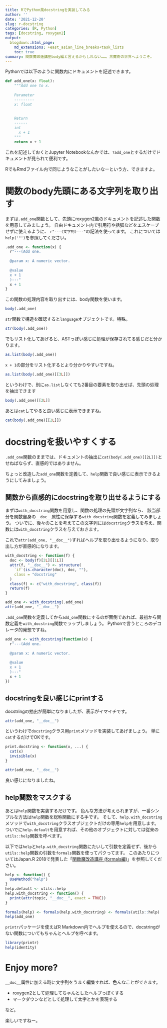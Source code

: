 ```yaml
---
title: RでPython風docstringを実装してみる
author: ''
date: '2021-12-20'
slug: r-docstring
categories: [R, Python]
tags: [docstring, roxygen2]
output:
  blogdown::html_page:
    md_extensions: +east_asian_line_breaks+task_lists
    toc: true
summary: 関数魔改造講座body編と言えるかもしれない……。黒魔術の世界へようこそ。
---
```


Pythonでは以下のように関数内にドキュメントを記述できます。

```python
def add_one(x: float):
    """Add one to x.
    
    Parameter
    ---------
    x: float
    
    
    Return
    ------
    int
      x + 1
    """
    return x + 1
```

これを記述しておくとJupyter Notebookなんかでは、`?add_one`とするだけでドキュメントが見られて便利です。

RでもRmdファイル内で同じようなことがしたいなーという方、できますよ。

# 関数のbody先頭にある文字列を取り出す

まずは`.add_one`関数として、先頭にroxygen2風のドキュメントを記述した関数を用意してみましょう。
自由ドキュメント内で引用符や括弧などをエスケープせずに使えるように、
`r"---(文字列)---"`の記法を使ってます。
これについては`help('"')`を参照してください。

```r
.add_one <- function(x) {
  r"---(Add one.
  
  @param x: A numeric vector.
  
  @value
  x + 1
  )---"
  x + 1
}
```

この関数の処理内容を取り出すには、body関数を使います。

```r
body(.add_one)
```

`str`関数で構造を確認すると`language`オブジェクトです。特殊。

```r
str(body(.add_one))
```

でもリスト化してあげると、ASTっぽい感じに処理が保存されてる感じだと分かります。

```r
as.list(body(.add_one))
```

`x + 1`の部分をリスト化するとより分かりやすいですね。

```r
as.list(body(.add_one)[[3L]])
```

というわけで、別に`as.list`しなくても2番目の要素を取り出せば、先頭の処理を抽出できます

```r
body(.add_one)[[2L]]
```

あとは`cat`してやると良い感じに表示できますね。

```r
cat(body(.add_one)[[2L]])
```

# docstringを扱いやすくする

`.add_one`関数のままでは、ドキュメントの抽出に`cat(body(.add_one)[[2L]])`とせねばならず、直感的ではありません。

ちょっと改造した`add_one`関数を定義して、`help`関数で良い感じに表示できるようにしてみましょう。

## 関数から直感的にdocstringを取り出せるようにする

まずは`with_docstring`関数を用意し、関数の処理の先頭が文字列なら、
該当部分を関数自身の`__doc__`属性に保存する`with_docstring`関数を定義してみましょう。
ついでに、後々のことを考えてこの文字列には`docstring`クラスを与え、関数には`with_docstring`クラスを与えておきます。

これで`attr(add_one, "__doc__")`すればヘルプを取り出せるようになり、取り出し方が直感的になります。

```r
with_docstring <- function(f) {
  doc <- body(f)[2L][[1L]]
  attr(f, "__doc__") <- structure(
    `if`(is.character(doc), doc, ""),
    class = "docstring"
  )
  class(f) <- c("with_docstring", class(f))
  return(f)
}

add_one <- with_docstring(.add_one)
attr(add_one, "__doc__")
```

`.add_one`関数を定義してから`add_one`関数にするのが面倒であれば、最初から関数定義を`with_docstring`関数でラップしましょう。
Pythonで言うところのデコレータ的発想ですね。

```r
add_one <- with_docstring(function(x) {
  r"---(Add one.
  
  @param x: A numeric vector.
  
  @value
  x + 1
  )---"
  x + 1
})
```

## docstringを良い感じにprintする

docstringの抽出が簡単になりましたが、表示がイマイチです。

```r
attr(add_one, "__doc__")
```

というわけで`docstring`クラス用`print`メソッドを実装してあげましょう。
単に`cat`するだけでOKです。

```r
print.docstring <- function(x, ...) {
  cat(x)
  invisible(x)
}

attr(add_one, "__doc__")
```

良い感じになりましたね。

## help関数をマスクする

あとは`help`関数を実装するだけです。
色んな方法が考えられますが、一番シンプルな方法は`help`関数を総称関数にする手です。
そして、`help.with_docstring`メソッドで`with_docstring`クラスオブジェクトだけの専用`help`を用意します。
ついでに`help.default`を用意すれば、その他のオブジェクトに対しては従来の`utils::help`関数を呼べます。

以下では`help`と`help.with_docstring`関数にたいして引数を定義せず、後から`utils::help`関数の引数を`formals`関数を使ってパクってます。
このあたりについてはJapan.R 2018で発表した「[関数魔改造講座 (formals編)](https://atusy.github.io/presentation/japanr2018/formals-for-black-magicians.html#/)」を参照してください。

```r
help <- function() {
  UseMethod("help")
}
help.default <- utils::help
help.with_docstring <- function() {
  print(attr(topic, "__doc__", exact = TRUE))
}
  
formals(help) <- formals(help.with_docstring) <- formals(utils::help)
help(add_one)
```

`printr`パッケージを使えばR Markdown内でヘルプを使えるので、docstringがない関数についてもちゃんとヘルプを呼べます。

```r
library(printr)
help(identity)
```

# Enjoy more?

`__doc__`属性に加える時に文字列をうまく編集すれば、色んなことができます。

- roxygen2として処理してちゃんとしたヘルプっぽくする
- マークダウンなどとして処理して太字とかを表現する

など。

楽しいですねー。
